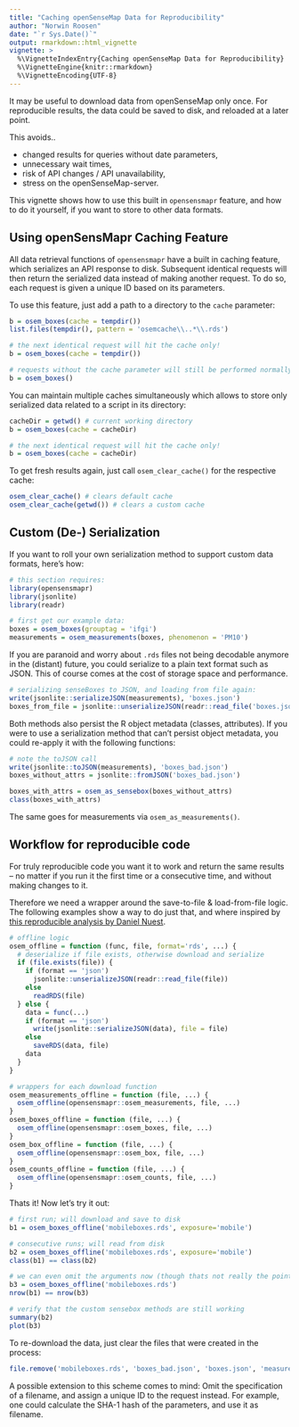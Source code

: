 ```yaml
---
title: "Caching openSenseMap Data for Reproducibility"
author: "Norwin Roosen"
date: "`r Sys.Date()`"
output: rmarkdown::html_vignette
vignette: >
  %\VignetteIndexEntry{Caching openSenseMap Data for Reproducibility}
  %\VignetteEngine{knitr::rmarkdown}
  %\VignetteEncoding{UTF-8}
---
```


It may be useful to download data from openSenseMap only once.
For reproducible results, the data could be saved to disk, and reloaded at a
later point.

This avoids..

- changed results for queries without date parameters,
- unnecessary wait times,
- risk of API changes / API unavailability,
- stress on the openSenseMap-server.

This vignette shows how to use this built in `opensensmapr` feature, and
how to do it yourself, if you want to store to other data formats.

## Using openSensMapr Caching Feature
All data retrieval functions of `opensensmapr` have a built in caching feature,
which serializes an API response to disk.
Subsequent identical requests will then return the serialized data instead of making
another request.
To do so, each request is given a unique ID based on its parameters.

To use this feature, just add a path to a directory to the `cache` parameter:
```r
b = osem_boxes(cache = tempdir())
list.files(tempdir(), pattern = 'osemcache\\..*\\.rds')

# the next identical request will hit the cache only!
b = osem_boxes(cache = tempdir())

# requests without the cache parameter will still be performed normally
b = osem_boxes()
```

You can maintain multiple caches simultaneously which allows to store only
serialized data related to a script in its directory:
```r
cacheDir = getwd() # current working directory
b = osem_boxes(cache = cacheDir)

# the next identical request will hit the cache only!
b = osem_boxes(cache = cacheDir)
```

To get fresh results again, just call `osem_clear_cache()` for the respective cache:
```r
osem_clear_cache() # clears default cache
osem_clear_cache(getwd()) # clears a custom cache
```

## Custom (De-) Serialization
If you want to roll your own serialization method to support custom data formats,
here's how:

```r
# this section requires:
library(opensensmapr)
library(jsonlite)
library(readr)

# first get our example data:
boxes = osem_boxes(grouptag = 'ifgi')
measurements = osem_measurements(boxes, phenomenon = 'PM10')
```

If you are paranoid and worry about `.rds` files not being decodable anymore
in the (distant) future, you could serialize to a plain text format such as JSON.
This of course comes at the cost of storage space and performance.
```r
# serializing senseBoxes to JSON, and loading from file again:
write(jsonlite::serializeJSON(measurements), 'boxes.json')
boxes_from_file = jsonlite::unserializeJSON(readr::read_file('boxes.json'))
```

Both methods also persist the R object metadata (classes, attributes).
If you were to use a serialization method that can't persist object metadata, you
could re-apply it with the following functions:

```r
# note the toJSON call
write(jsonlite::toJSON(measurements), 'boxes_bad.json')
boxes_without_attrs = jsonlite::fromJSON('boxes_bad.json')

boxes_with_attrs = osem_as_sensebox(boxes_without_attrs)
class(boxes_with_attrs)
```
The same goes for measurements via `osem_as_measurements()`.

## Workflow for reproducible code
For truly reproducible code you want it to work and return the same results --
no matter if you run it the first time or a consecutive time, and without making
changes to it.

Therefore we need a wrapper around the save-to-file & load-from-file logic.
The following examples show a way to do just that, and where inspired by
[this reproducible analysis by Daniel Nuest](https://github.com/nuest/sensebox-binder).

```r
# offline logic
osem_offline = function (func, file, format='rds', ...) {
  # deserialize if file exists, otherwise download and serialize
  if (file.exists(file)) {
    if (format == 'json')
      jsonlite::unserializeJSON(readr::read_file(file))
    else
      readRDS(file)
  } else {
    data = func(...)
    if (format == 'json')
      write(jsonlite::serializeJSON(data), file = file)
    else
      saveRDS(data, file)
    data
  }
}

# wrappers for each download function
osem_measurements_offline = function (file, ...) {
  osem_offline(opensensmapr::osem_measurements, file, ...)
}
osem_boxes_offline = function (file, ...) {
  osem_offline(opensensmapr::osem_boxes, file, ...)
}
osem_box_offline = function (file, ...) {
  osem_offline(opensensmapr::osem_box, file, ...)
}
osem_counts_offline = function (file, ...) {
  osem_offline(opensensmapr::osem_counts, file, ...)
}
```

Thats it! Now let's try it out:

```r
# first run; will download and save to disk
b1 = osem_boxes_offline('mobileboxes.rds', exposure='mobile')

# consecutive runs; will read from disk
b2 = osem_boxes_offline('mobileboxes.rds', exposure='mobile')
class(b1) == class(b2)

# we can even omit the arguments now (though thats not really the point here)
b3 = osem_boxes_offline('mobileboxes.rds')
nrow(b1) == nrow(b3)

# verify that the custom sensebox methods are still working
summary(b2)
plot(b3)
```

To re-download the data, just clear the files that were created in the process:
```r
file.remove('mobileboxes.rds', 'boxes_bad.json', 'boxes.json', 'measurements.rds')
```

A possible extension to this scheme comes to mind: Omit the specification of a
filename, and assign a unique ID to the request instead.
For example, one could calculate the SHA-1 hash of the parameters, and use it
as filename.
